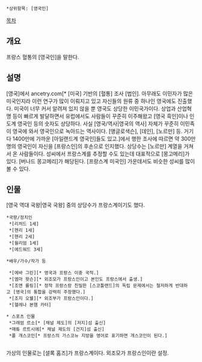  *상위항목: [영국인]

[[목차]]

== 개요 ==
프랑스 혈통의 [영국인]을 말한다. 

== 설명 ==
[영국]에서 ancetry.com[* [미국] 기반의 [혈통] 조사 [법인]. 아무래도 이민자가 많은 미국인지라 이런 연구가 많이 이뤄지고 있고 자신들의 원류 중 하나인 영국에도 진출했다. 미국이 너무 커서 알려져 있지 않을 뿐 영국도 상당한 이민국가이다. 상업과 산업혁명 등이 빠르게 발달하면서 유럽에서도 사람들이 꾸준히 이주해왔고 [영국 흑인]이나 인도계 영국인 등의 숫자도 상당하다. 사실 [영국/역사|영국의 역사] 자체가 꾸준히 이민족이 영국에 와서 영국인으로 녹아드는 역사이다. [앵글로색슨], [데인], [노르만] 등. 거기다 1400만에 가까운 [아일랜드계 영국인]들도 있고.]에서 행한 조사에 따르면 약 300만명의 영국인이 자신을 [프랑스인]의 후손으로 인지했다. 상당수는 [노르만] 계열을 거쳐서 온 사람들이다. 성씨에서 프랑스계를 추정할 수도 있는데 대표적으로 [몽고메리]가 있다. [버나드 몽고메리]가 해당된다. [프랑스계 미국인] 가운데서도 비슷한 성씨를 많이 볼 수 있다.

== 인물 ==
[영국 역대 국왕|영국 국왕] 중의 상당수가 프랑스계이기도 했다. 

 *국왕/정치인
  *[리처드 1세]
  *[헨리 1세]
  *[헨리 2세]
  *[윌리엄 1세]
  *[에드워드 3세]

 *배우/가수/작가 등

  *[에바 그린][* 영국과 프랑스 이중 국적.]
  *[엠마 왓슨][* 외조모가 프랑스인이고 본인도 프랑스에서 출생.]
  *[조앤 롤링][* 정작 프랑스랑 친밀한 [스코틀랜드]의 독립 문제에서는 철저하게 반대하고 [영국]의 통합을 강력히 주장했다.]
  *[조지 오웰][* 외조부가 프랑스인이다.]
  *[헬레나 본햄 카터]

 * 스포츠 인물
  *그래엄 르소[* [채널 제도]의 [저지]섬 출신]
  *매튜 르트시에[* 채널 제도의 [건지]섬 출신]
  *폴 개스코인[* 프랑스의 가스코뉴 지방을 영어로 표기하면 개스코인이 된다.]
  
가상의 인물로는 [셜록 홈즈]가 프랑스계이다. 외조모가 프랑스인이란 설정.
